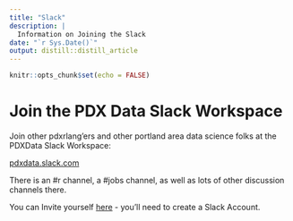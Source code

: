 ```yaml
---
title: "Slack"
description: |
  Information on Joining the Slack
date: "`r Sys.Date()`"
output: distill::distill_article
---
```


```r
knitr::opts_chunk$set(echo = FALSE)
```

# Join the PDX Data Slack Workspace

Join other pdxrlang’ers and other portland area data science folks at the PDXData Slack Workspace: 

[pdxdata.slack.com](https://pdxdata.slack.com)  

There is an #r channel, a #jobs channel, as well as lots of other discussion channels there.

You can Invite yourself [here](https://join.slack.com/t/pdxdata/shared_invite/zt-4yxw4ic6-3OWOKkidrTeGkNgra5vdCw) - you'll need to create a Slack Account.


